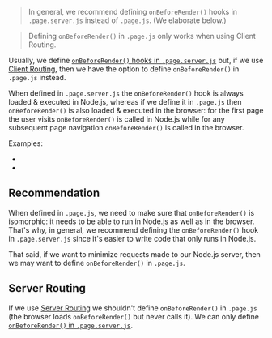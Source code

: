 
> In general, we recommend defining `onBeforeRender()` hooks in `.page.server.js` instead of `.page.js`. (We elaborate below.)

> Defining `onBeforeRender()` in `.page.js` only works when using Client Routing.

Usually, we define [`onBeforeRender()` hooks in `.page.server.js`](/onBeforeRender)
but, if we use [Client Routing](/useClientRouter),
then we have the option to define `onBeforeRender()` in `.page.js` instead.

When defined in `.page.server.js` the `onBeforeRender()` hook is always loaded & executed in Node.js,
whereas if we define it in `.page.js` then `onBeforeRender()` is also loaded & executed in the browser:
for the first page the user visits `onBeforeRender()` is called in Node.js
while for any subsequent page navigation `onBeforeRender()` is called in the browser.

Examples:
- <RepoLink path='/examples/react-full/pages/star-wars/movie/index.page.tsx' />
- <RepoLink path='/examples/vue-full/pages/star-wars/movie/index.page.vue' />

## Recommendation

When defined in `.page.js`, we need to make sure that `onBeforeRender()` is isomorphic: it needs to be able to run in Node.js as well as in the browser.
That's why, in general, we recommend defining the `onBeforeRender()` hook in `.page.server.js` since it's easier to write code that only runs
in Node.js.

That said, if we want to minimize requests made to our Node.js server, then we may want to define `onBeforeRender()` in `.page.js`.

## Server Routing

If we use [Server Routing](/SR-vs-CR#server-routing) we shouldn't define `onBeforeRender()` in `.page.js`
(the browser loads `onBeforeRender()` but never calls it). We can only define [`onBeforeRender()` in `.page.server.js`](/onBeforeRender).
